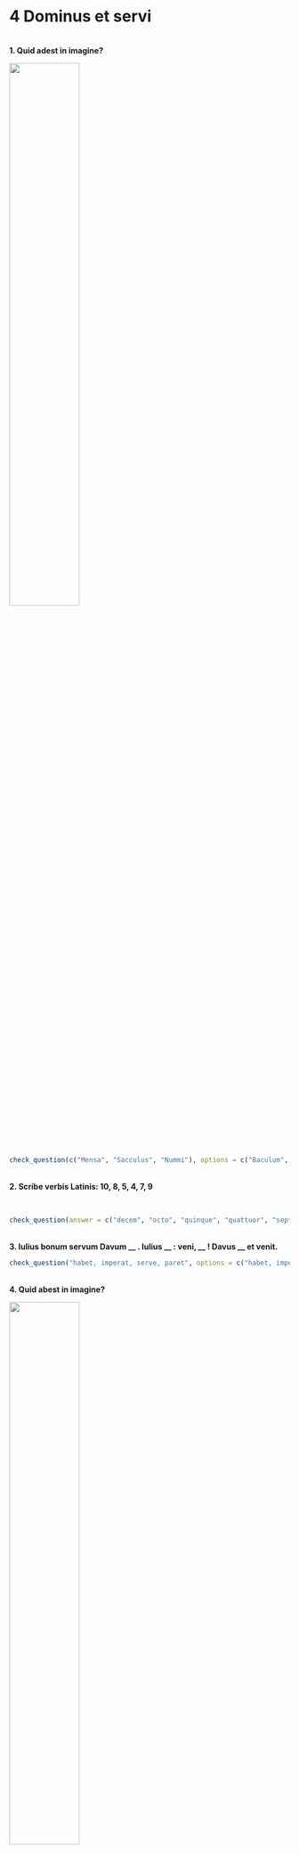 # 4 Dominus et servi
 
</br>
**1. Quid adest in imagine?**
 
![](https://drive.google.com/uc?id=1XWcriQw4THCvcznw25-a52Y4jjWV5L3r){ width="50%" }
 
```r
check_question(c("Mensa", "Sacculus", "Nummi"), options = c("Baculum", "Mensa", "Sacculus", "Nummi"), right = "ita, ut dicis 👏", wrong = "minime 😔", button_label = "Rectene dico?", type = "checkbox")
```
 

</br>
**2. Scribe verbis Latinis: 10, 8, 5, 4, 7, 9**
 
</br>
  
```r
check_question(answer = c("decem", "octo", "quinque", "quattuor", "septem", "novem"), right = "recte sane 🙂", wrong = "quid ais? 🤨", button_label = "Rectene dico?", type = "in_order")
```
 

</br>
**3. Iulius bonum servum Davum  __ . Iulius __ : veni, __ ! Davus __ et venit.**
 
```r
check_question("habet, imperat, serve, paret", options = c("habet, imperat, serve, paret", "paret, habet, serve, imperat", "habet, paret, servus, imperat", "habet, imperat, servus, paret"), right = "probe 👌 ", wrong = "non ita ☹️ ", button_label = "Rectene dico?", type = "select")
```
 
</br>
**4. Quid abest in imagine?**
 
![](https://drive.google.com/uc?id=1AJuFrasLIDA8BDTIaUPKk7OiTH_sH9ue){ width="50%" }
 
```r
check_question("mensa",
               right = "optime 👍",
               wrong = "cogitandum est 🤔", 
               button_label = "Rectene dico?", 
               options = c("baculum", "mensa", "Iulius", "sacculus"),
               type = "radio")
```
  

</br>
**5. In mensa baculum Iulii et sacculus Davi sunt. __ [:Iulius] baculum __ et sacculum __ sumit.** 
  

```r
check_question(answer = c("is", "suum", "eius"), right = "bene 🤩", wrong = "minime 😔", button_label = "Rectene dico?", type = "in_order")
```
 
</br>
**6. Quid est in imagine?**
 
![](https://drive.google.com/uc?id=1c2GEBSjJUTjFuHve8ZEIPcMXau-Tl44L){ width="50%" }
    
```r
check_question("Davus in mensa sacculum ponit", options = c("Davus in mensa sacculum ponit", "Davus sacculum sumit", "Davus mensam sumit et discedit", "Davus mensam sumit et sacculum ponit"), right = "optime 👍 ", wrong = "non hercle vero! 😕 ", button_label = "Rectene dico?", type = "radio")
```
  
</br>
**7. Imperativi verborum _ponit_, _tacet_, _imperat_, _dormit_ sunt...**
  

```r
check_question("pone, tacē, imperā, dormī", option = c("pone, tacē, imperē, dormē", "pone, taci, impere, dormī", "pone, tacē, imperā, dormī", "poni, tacē, imperā, dormī"), right = "sic est  🤩", wrong = "minime 😔", button_label = "Rectene dico?", type = "radio")
```
 

</br>
**8. Synonymum verbi _bonus_ est...**
 
```r
check_question("probus", right = "optime 👍 ", wrong = "cogitandum est 🤔", button_label = "Rectene dico?", placeholder = "Quid putas?")
```
 

</br>
**9. Contraria verborum _discedere_ et _sumere_ sunt...**
  
```r
check_question(c("venire", "ponere"), options = c("venire", "accusare", "habere", "ponere", "parere"), right = "recte sane 🙂", wrong = "non hercle vero! 😕", button_label = "Rectene dico?", type = "checkbox")
```
 

</br>
**10. Quid est in imagine?**

![](https://drive.google.com/uc?id=1V4Hs7x4xfFCOWJhUU-9fV4EZe6n4kuZT){ width="50%" }
 
```r
check_question(c("Iulius vocat Medum", "Aemelia ridet"), options = c("Iulius tacet", "Aemilia abest", "Iulius vocat Medum", "Aemelia ridet"), right = "ita, ut dicis 👏", wrong = "quid ais? 🤨", button_label = "Rectene dico?", type = "checkbox")
```

</br>
 
